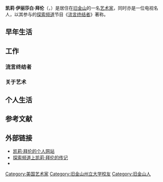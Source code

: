 {{Infobox Person
| name = Kari Byron
| other_names =  
| image =  Kari Byron at Comicon 2010 crop.jpg
| image_size = 220px
| caption = 
| birth_date = {{birth date and age|1974|12|18}}
| birth_place = 美国[[加利福尼亚州|加利福尼亚州]]
| occupation = [[流言终结者|流言终结者]]（工作室成员）、[[主持人|主持人]]、[[艺术家|艺术家]]
| spouse = 保罗·乌里希（{{small|Paul Urich}}）<ref name="urich">{{cite news|url=http://www.star-ecentral.com/news/story.asp?file=/2008/5/25/tvnradio/21347698&sec=tvnradio|title=Three's company|last=GOH|first=MELODY|date=2008-05-25|publisher=[[The_Star_(Malaysia)|The Star]]|accessdate=2008-12-04|archive-date=2009-01-09|archive-url=https://web.archive.org/web/20090109163507/http://www.star-ecentral.com/news/story.asp?file=%2F2008%2F5%2F25%2Ftvnradio%2F21347698&sec=tvnradio|dead-url=no}}</ref>
| children = 1
| years_active = 2003年至今
| relations = 
| website = [http://www.karibyron.com karibyron.com]
}}
'''凯莉·伊丽莎白·拜伦'''（{{lang-en|Kari Elizabeth Byron}}，{{bd|1974年|12月18日|||catIdx=拜伦，凯莉}}）是居住在[[旧金山|旧金山]]的一名[[艺术家|艺术家]]，同时亦是一位电视名人，以其参与的[[探索频道|探索频道]]节目《[[流言终结者|流言终结者]]》著称。

== 早年生活 ==
{{Empty_section|time=2017-04-23T15:59:14+00:00}}

== 工作 ==
{{Empty_section|time=2017-04-23T15:59:37+00:00}}
=== 流言终结者 ===
=== 关于艺术 ===
== 个人生活 ==
{{Empty_section|time=2017-04-23T15:59:14+00:00}}
== 参考文献 ==
<div class="references-small">
<references />
</div>

== 外部链接 ==
{{commonscat|Kari Byron}}
* [https://web.archive.org/web/20100512143416/http://karibyron.com/ 凯莉·拜伦的个人网站]
* [https://web.archive.org/web/20090304001844/http://dsc.discovery.com/fansites/mythbusters/meet/kari-byron.html 探索频道上凯莉·拜伦的传记]
* {{imdb name|id=1671108|name=凯莉·拜伦}}

{{MythBusters}}

{{美国人物小作品}}
{{Authority control}}
{{DEFAULTSORT:Byron, Kari}}
[[Category:美国艺术家|Category:美国艺术家]]
[[Category:旧金山州立大学校友|Category:旧金山州立大学校友]]
[[Category:旧金山人|Category:旧金山人]]